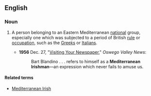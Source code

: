 ==English==

===Noun===
{{en-noun|head=[[Mediterranean]] [[Irishman]]|Mediterranean Irishmen}}

# {{lb|en|originally|British|humorous|sometimes|offensive}} A person belonging to an Eastern Mediterranean [[national]] group, especially one which was subjected to a period of British [[rule]] or [[occupation]], such as the [[Greek]]s or [[Italian]]s.
#* '''1956''' Dec. 27, "[http://fultonhistory.com/Process%20small/Newspapers/Valley%20News/Oswego%20Valley%20News%201956%20pdf/Newspaper%20Oswego%20Valley%20News%201956%20-%200618.pdf Visiting Your Newspaper]," ''Oswego Valley News'':
#*: Bart Blandino . . . refers to himself as a '''Mediterranean Irishman'''—an expression which never fails to amuse us.

====Related terms====
* [[Mediterranean Irish]]